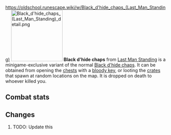 https://oldschool.runescape.wiki/w/Black_d'hide_chaps_(Last_Man_Standing)
{{Infobox Item
|name = Black d'hide chaps
|image = [[File:Black d'hide chaps (Last Man Standing).png]]
|release = [[4 August]] [[2016]]
|update = Last Man Standing Beta and Splashing Restrictions  # TODO: Update this
|members = No
|quest = No
|tradeable = No
|placeholder = No
|equipable = Yes
|stackable = No
|noteable = Yes
|options = Wield, Drop   # TODO: Update this
|examine = Made from 100% real dragonhide.
|value = 30
|alchable = No
|weight = 5.443
|id = 20424
}}
[[File:Black d'hide chaps (Last Man Standing) detail.png|160px|left]]
'''Black d'hide chaps''' from [[Last Man Standing]] is a minigame-exclusive variant of the normal [[Black d'hide chaps]]. It can be obtained from opening the [[Chest (Last Man Standing)|chests]] with a [[bloody key]], or looting the [[Crate (Last Man Standing)|crates]] that spawn at random locations on the map. It is dropped on death to whoever killed you.

==Combat stats==
{{Infobox Bonuses
|astab = 0
|aslash = 0
|acrush = 0
|amagic = -10
|arange = 17
|dstab = 18
|dslash = 20
|dcrush = 26
|dmagic = 23
|drange = 26
|str = 0
|rstr = 0
|mdmg = 0
|prayer = 0
|slot = legs
|image = [[File:Black d'hide chaps equipped male.png|160px]]
|altimage = [[File:Black d'hide chaps equipped female.png|160px]]
}}

==Changes==
# TODO: Update this
{{Subject changes header}}
{{Subject changes
|date = 4 August 2016
|update = Last Man Standing
|change = The item was made fully available with the release of Last Man Standing.
}}
{{Subject changes footer}}

{{Last Man Standing In-game Items}}